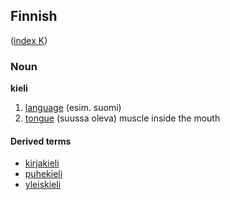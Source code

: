 ==Finnish==
([[Wiktionary:Finnish_index_k|index K]])

===Noun===
'''kieli'''

# [[language]] (esim. suomi)
# [[tongue]] (suussa oleva) muscle inside the mouth

====Derived terms====
*[[kirjakieli]]
*[[puhekieli]]
*[[yleiskieli]]